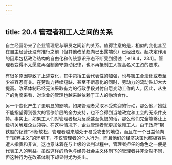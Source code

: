 ```yaml
---
---
---
```

title: 20.4 管理者和工人之间的关系
---



自主经营带来了企业管理层与职员之间新的关系。值得注意的是，相似的变化甚至在自主经营还没有推行之前（但其他改革趋向已出露端倪）已经出现。起决定作用的因素包括政治结构的自由化和传统意识形态不断受到侵蚀［→18.4，23.1］。管理者变得不太愿意再强制遵守劳动纪律，也不再抵制工人提高名义工资的要求。

有很多原因导致了上述变化，其中包括工会代表性的加强，也与罢工合法化或者至少被容忍有关。在劳动力持续短缺、甚至不断恶化的同时，劳动力的流动性却大大提高。改革体制已经无法采取有力的行政手段对付自愿变动工作的人。因此，从生产的角度来看，对企业的管理也越来越依赖于工人的融洽合作。

另一个变化产生了更明显的影响。如果管理者采取不受欢迎的行动，那么他／她就不能指望得到强大的官僚阶层的全力支持，也不会得到当地政党和工会的无条件支持。事实上，如果工人们对管理者极为反感甚至仇恨的话，那么他们完全能够让上级机关解雇企业领导。在这种情况下，企业管理者就更加依赖工人。由于政府“钢铁般的纪律”不断放松，管理者越来越处于易受攻击的地位，而且在一个日益倾向于“民粹主义”的环境下，不仅管理者的个人行为，而且他们的经济决策也都极容易遭人指责和非议。这也意味着在与上级的谈判过程中，管理者担任的角色之一便是代表工人的利益。虽然这样的角色与经典社会主义体制下的管理者并非全然不同，但这种行为在改革体制下却显得尤为突出。